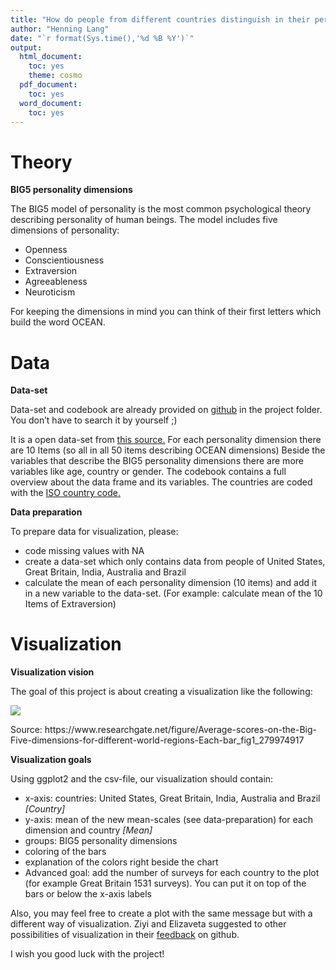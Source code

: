 ```yaml
---
title: "How do people from different countries distinguish in their personality?"
author: "Henning Lang"
date: "`r format(Sys.time(),'%d %B %Y')`"
output:
  html_document:
    toc: yes
    theme: cosmo
  pdf_document:
    toc: yes
  word_document:
    toc: yes
---
```


<!--Um pdf-Dokumente zu erstellen:-->
<!--tinytex::install_tinytex()-->

# Theory

**BIG5 personality dimensions**

The BIG5 model of personality is the most common psychological theory describing personality of human beings.
The model includes five dimensions of personality:

- Openness
- Conscientiousness
- Extraversion
- Agreeableness
- Neuroticism

For keeping the dimensions in mind you can think of their first letters which build the word OCEAN.

# Data

**Data-set**

Data-set and codebook are already provided on [github](https://github.com/Dr-Eberle-Zentrum/Advanced-data-processing-with-R/tree/main/Projects/HenningLa7) in the project folder. You don't have to search it by yourself ;)

It is a open data-set from [this source.](http://openpsychometrics.org/_rawdata/) For each personality dimension there are 10 Items (so all in all 50 items describing OCEAN dimensions) Beside the variables that describe the BIG5 personality dimensions there are more variables like age, country or gender. The codebook contains a full overview about the data frame and its variables. The countries are coded with the [ISO country code.](https://en.wikipedia.org/wiki/List_of_ISO_3166_country_codes#UNI2)

**Data preparation**

To prepare data for visualization, please:

- code missing values with NA
- create a data-set which only contains data from people of United States, Great Britain, India, Australia and  Brazil
- calculate the mean of each personality dimension (10 items) and add it in a new variable to the data-set. (For example: calculate mean of the 10 Items of Extraversion) 

# Visualization

**Visualization vision**

The goal of this project is about creating a visualization like the following:

![](C:/Users/henni/OneDrive - bwedu/Dokumente/EBPP/Semester_5/Advanced R/Projekt/visualization_1.png)

Source: https://www.researchgate.net/figure/Average-scores-on-the-Big-Five-dimensions-for-different-world-regions-Each-bar_fig1_279974917


**Visualization goals**

Using ggplot2 and the csv-file, our visualization should contain:

- x-axis: countries: United States, Great Britain, India, Australia and  Brazil *[Country]*
- y-axis: mean of the new mean-scales (see data-preparation) for each dimension and country *[Mean]*
- groups: BIG5 personality dimensions 
- coloring of the bars
- explanation of the colors right beside the chart
- Advanced goal: add the number of surveys for each country to the plot (for example Great Britain 1531 surveys). You can put it on top of the bars or below the x-axis labels

Also, you may feel free to create a plot with the same message but with a different way of visualization. Ziyi and Elizaveta suggested to other possibilities of visualization in their [feedback](https://github.com/Dr-Eberle-Zentrum/Advanced-data-processing-with-R/issues/78) on github.

I wish you good luck with the project!












